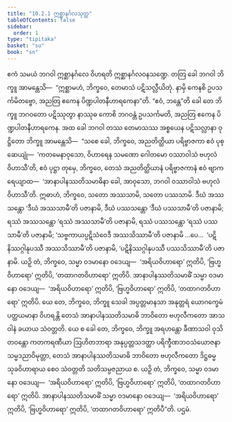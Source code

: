 ```yaml
---
title: "10.2.1 ဣစ္ဆာနင်္ဂလသုတ္တ"
tableOfContents: false
sidebar:
  order: 1
type: "tipitaka"
basket: "su"
book: "sn"
---
```



<DynamicBreadcrumb />

<Division number="987" book="sn" e="ch" v="18" p="429">

<Paragraph number="1716" book="sn">
ဧကံ သမယံ ဘဂဝါ ဣစ္ဆာနင်္ဂလေ ဝိဟရတိ ဣစ္ဆာနင်္ဂလဝနသဏ္ဍေ. တတြ ခေါ ဘဂဝါ ဘိက္ခူ အာမန္တေသိ—  “ဣစ္ဆာမဟံ, ဘိက္ခဝေ, တေမာသံ ပဋိသလ္လီယိတုံ. နာမှိ ကေနစိ ဥပသင်္ကမိတဗ္ဗော, အညတြ ဧကေန ပိဏ္ဍပါတနီဟာရကေနာ”တိ. “ဧဝံ, ဘန္တေ”တိ ခေါ တေ ဘိက္ခူ ဘဂဝတော ပဋိဿုတွာ နာဿုဓ ကောစိ ဘဂဝန္တံ ဥပသင်္ကမတိ, အညတြ ဧကေန ပိဏ္ဍပါတနီဟာရကေန.
</Paragraph>

<Paragraph number="1717" book="sn">
အထ ခေါ ဘဂဝါ တဿ တေမာသဿ အစ္စယေန ပဋိသလ္လာနာ ဝုဋ္ဌိတော ဘိက္ခူ အာမန္တေသိ—  “သစေ ခေါ, ဘိက္ခဝေ, အညတိတ္ထိယာ ပရိဗ္ဗာဇကာ ဧဝံ ပုစ္ဆေယျုံ—  ‘ကတမေနာဝုသော, ဝိဟာရေန သမဏော ဂေါတမော ဝဿာဝါသံ ဗဟုလံ ဝိဟာသီ’တိ, ဧဝံ ပုဋ္ဌာ တုမှေ, ဘိက္ခဝေ, တေသံ အညတိတ္ထိယာနံ ပရိဗ္ဗာဇကာနံ ဧဝံ ဗျာကရေယျာထ—  ‘အာနာပါနဿတိသမာဓိနာ ခေါ, အာဝုသော, ဘဂဝါ ဝဿာဝါသံ ဗဟုလံ ဝိဟာသီ’တိ. ဣဓာဟံ, ဘိက္ခဝေ, သတော အဿသာမိ, သတော ပဿသာမိ. ဒီဃံ အဿသန္တော ‘ဒီဃံ အဿသာမီ’တိ ပဇာနာမိ, ဒီဃံ ပဿသန္တော ‘ဒီဃံ ပဿသာမီ’တိ ပဇာနာမိ; ရဿံ အဿသန္တော ‘ရဿံ အဿသာမီ’တိ ပဇာနာမိ, ရဿံ ပဿသန္တော ‘ရဿံ ပဿသာမီ’တိ ပဇာနာမိ; ‘သဗ္ဗကာယပ္ပဋိသံဝေဒီ အဿသိဿာမီ’တိ ပဇာနာမိ …ပေ…  ‘ပဋိနိဿဂ္ဂါနုပဿီ အဿသိဿာမီ’တိ ပဇာနာမိ, ‘ပဋိနိဿဂ္ဂါနုပဿီ ပဿသိဿာမီ’တိ ပဇာနာမိ.
</Paragraph>

<Paragraph number="1718" book="sn">
ယဉှိ တံ, ဘိက္ခဝေ, သမ္မာ ဝဒမာနော ဝဒေယျ—  ‘အရိယဝိဟာရော’ ဣတိပိ, ‘ဗြဟ္မဝိဟာရော’ ဣတိပိ, ‘တထာဂတဝိဟာရော’ ဣတိပိ. အာနာပါနဿတိသမာဓိံ သမ္မာ ဝဒမာနော ဝဒေယျ—  ‘အရိယဝိဟာရော’ ဣတိပိ, ‘ဗြဟ္မဝိဟာရော’ ဣတိပိ, ‘တထာဂတဝိဟာရော’ ဣတိပိ. ယေ တေ, ဘိက္ခဝေ, ဘိက္ခူ သေခါ အပ္ပတ္တမာနသာ အနုတ္တရံ ယောဂက္ခေမံ ပတ္ထယမာနာ ဝိဟရန္တိ တေသံ အာနာပါနဿတိသမာဓိ ဘာဝိတော ဗဟုလီကတော အာသဝါနံ ခယာယ သံဝတ္တတိ. ယေ စ ခေါ တေ, ဘိက္ခဝေ, ဘိက္ခူ အရဟန္တော ခီဏာသဝါ ဝုသိတဝန္တော ကတကရဏီယာ ဩဟိတဘာရာ အနုပ္ပတ္တသဒတ္ထာ ပရိက္ခီဏဘဝသံယောဇနာ သမ္မဒညာဝိမုတ္တာ, တေသံ အာနာပါနဿတိသမာဓိ ဘာဝိတော ဗဟုလီကတော ဒိဋ္ဌဓမ္မသုခဝိဟာရာယ စေဝ သံဝတ္တတိ သတိသမ္ပဇညာယ စ.
</Paragraph>

<Paragraph number="1719" book="sn">
ယဉှိ တံ, ဘိက္ခဝေ, သမ္မာ ဝဒမာနော ဝဒေယျ—  ‘အရိယဝိဟာရော’ ဣတိပိ, ‘ဗြဟ္မဝိဟာရော’ ဣတိပိ, ‘တထာဂတဝိဟာရော’ ဣတိပိ. အာနာပါနဿတိသမာဓိံ သမ္မာ ဝဒမာနော ဝဒေယျ—  ‘အရိယဝိဟာရော’ ဣတိပိ, ‘ဗြဟ္မဝိဟာရော’ ဣတိပိ, ‘တထာဂတဝိဟာရော’ ဣတိပီ”တိ.

</Paragraph>
</Division>

<Paragraph number="1720" type="center" book="sn">
ပဌမံ.
</Paragraph>